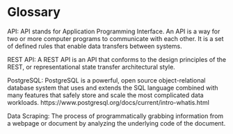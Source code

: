 # Glossary   {#gloss}



API: API stands for Application Programming Interface.  An API is a way for two or more computer programs to communicate with each other. It is a set of defined rules that enable data transfers between systems.

REST API: A REST API is an API that conforms to the design principles of the REST, or representational state transfer architectural style.

PostgreSQL: PostgreSQL is a powerful, open source object-relational database system that uses and extends the SQL language combined with many features that safely store and scale the most complicated data workloads. https://www.postgresql.org/docs/current/intro-whatis.html

Data Scraping: The process of programmatically grabbing information from a webpage or document by analyzing the underlying code of the document.